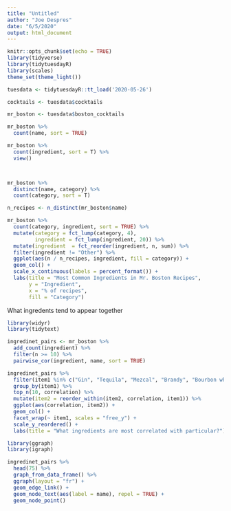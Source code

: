 ```yaml
---
title: "Untitled"
author: "Joe Despres"
date: "6/5/2020"
output: html_document
---
```


```r
knitr::opts_chunk$set(echo = TRUE)
library(tidyverse) 
library(tidytuesdayR)
library(scales)
theme_set(theme_light())
```

```r
tuesdata <- tidytuesdayR::tt_load('2020-05-26')

cocktails <- tuesdata$cocktails
```

```r
mr_boston <- tuesdata$boston_cocktails

mr_boston %>% 
  count(name, sort = TRUE)

mr_boston %>% 
  count(ingredient, sort = T) %>% 
  view()



mr_boston %>% 
  distinct(name, category) %>% 
  count(category, sort = T)

n_recipes <- n_distinct(mr_boston$name)

mr_boston %>% 
  count(category, ingredient, sort = TRUE) %>% 
  mutate(category = fct_lump(category, 4),
         ingredient = fct_lump(ingredient, 20)) %>% 
  mutate(ingredient  = fct_reorder(ingredient, n, sum)) %>% 
  filter(ingredient != "Other") %>% 
  ggplot(aes(n / n_recipes, ingredient, fill = category)) + 
  geom_col() + 
  scale_x_continuous(labels = percent_format()) +
  labs(title = "Most Common Ingredients in Mr. Boston Recipes",
       y = "Ingredient",
       x = "% of recipes",
       fill = "Category")
```

What ingredents tend to appear together

```r
library(widyr)
library(tidytext)

ingredinet_pairs <- mr_boston %>% 
  add_count(ingredient) %>% 
  filter(n >= 10) %>% 
  pairwise_cor(ingredient, name, sort = TRUE)

ingredinet_pairs %>% 
  filter(item1 %in% c("Gin", "Tequila", "Mezcal", "Brandy", "Bourbon whiskey", "Vodka")) %>% 
  group_by(item1) %>% 
  top_n(10, correlation) %>% 
  mutate(item2 = reorder_within(item2, correlation, item1)) %>% 
  ggplot(aes(correlation, item2)) + 
  geom_col() + 
  facet_wrap(~ item1, scales = "free_y") + 
  scale_y_reordered() + 
  labs(title = "What ingredients are most correlated with particular?")

```



```r
library(ggraph)
library(igraph)

ingredinet_pairs %>% 
  head(75) %>% 
  graph_from_data_frame() %>% 
  ggraph(layout = "fr") + 
  geom_edge_link() +
  geom_node_text(aes(label = name), repel = TRUE) + 
  geom_node_point()
```


